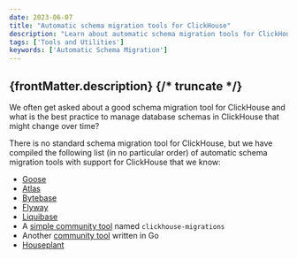 ```yaml
---
date: 2023-06-07
title: "Automatic schema migration tools for ClickHouse"
description: "Learn about automatic schema migration tools for ClickHouse and how to manage changing database schemas over time."
tags: ['Tools and Utilities']
keywords: ['Automatic Schema Migration']
---
```


{frontMatter.description}
{/* truncate */}
---

We often get asked about a good schema migration tool for ClickHouse and what is the best practice to manage database schemas in ClickHouse that might change over time? 

There is no standard schema migration tool for ClickHouse, but we have compiled the following list (in no particular order) of automatic schema migration tools with support for ClickHouse that we know:

- [Goose](https://github.com/pressly/goose)
- [Atlas](https://atlasgo.io/guides/clickhouse?utm_source=clickhouse&utm_term=knowledge)
- [Bytebase](https://www.bytebase.com/)
- [Flyway](https://documentation.red-gate.com/flyway/flyway-cli-and-api/supported-databases/clickhouse-database)
- [Liquibase](https://www.liquibase.com/)
- A [simple community tool](https://github.com/VVVi/clickhouse-migrations) named `clickhouse-migrations`
- Another [community tool](https://github.com/golang-migrate/migrate/tree/master/database/clickhouse) written in Go
- [Houseplant](https://houseplant.readthedocs.io)
